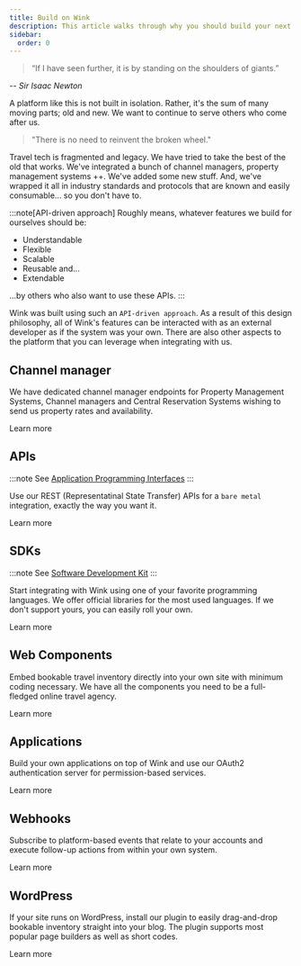 ```yaml
---
title: Build on Wink
description: This article walks through why you should build your next travel startup on top of Wink to save time and money.
sidebar:
  order: 0
---
```



> “If I have seen further, it is by standing on the shoulders of giants.” 

-- *Sir Isaac Newton*

A platform like this is not built in isolation. Rather, it's the sum of many moving parts; old and new. We want to continue to serve others who come after us. 

> "There is no need to reinvent the broken wheel."

Travel tech is fragmented and legacy. We have tried to take the best of the old that works. We've integrated a bunch of channel managers, property management systems ++. We've added some new stuff. And, we've wrapped it all in industry standards and protocols that are known and easily consumable... so you don't have to.

:::note[API-driven approach]
Roughly means, whatever features we build for ourselves should be:
 
- Understandable
- Flexible
- Scalable
- Reusable and...
- Extendable 

...by others who also want to use these APIs.
:::

Wink was built using such an `API-driven approach`. As a result of this design philosophy, all of Wink's features can be interacted with as an external developer as if the system was your own. There are also other aspects to the platform that you can leverage when integrating with us. 

## Channel manager

We have dedicated channel manager endpoints for Property Management Systems, Channel managers and Central Reservation Systems wishing to send us property rates and availability.

<LinkButton href="/developer/apis/#rate-provider">Learn more</LinkButton>

## APIs

:::note
See [Application Programming Interfaces](https://learning.postman.com/docs/getting-started/introduction/)
:::

Use our REST (Representatinal State Transfer) APIs for a `bare metal` integration, exactly the way you want it. 

<LinkButton href="/developer/apis">Learn more</LinkButton>

## SDKs

:::note
See [Software Development Kit](https://en.wikipedia.org/wiki/Software_development_kit)
:::

Start integrating with Wink using one of your favorite programming languages. We offer official libraries for the most used languages. If we don't support yours, you can easily roll your own.

<LinkButton href="/developer/sdks">Learn more</LinkButton>

## Web Components

Embed bookable travel inventory directly into your own site with minimum coding necessary. We have all the components you need to be a full-fledged online travel agency.

<LinkButton href="/developer/web-components">Learn more</LinkButton>

## Applications

Build your own applications on top of Wink and use our OAuth2 authentication server for permission-based services.

<LinkButton href="/developer/applications">Learn more</LinkButton>

## Webhooks

Subscribe to platform-based events that relate to your accounts and execute follow-up actions from within your own system.

<LinkButton href="/developer/webhooks">Learn more</LinkButton>


## WordPress

 If your site runs on WordPress, install our plugin to easily drag-and-drop bookable inventory straight into your blog. The plugin supports most popular page builders as well as short codes.

<LinkButton href="/developer/webhooks">Learn more</LinkButton>

